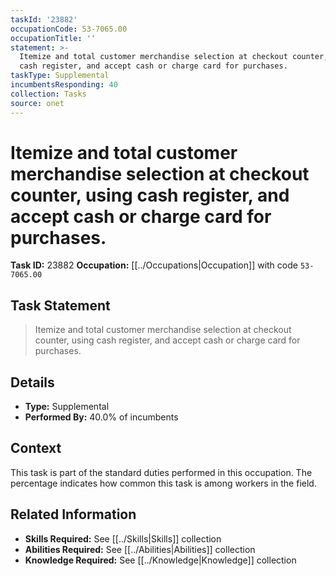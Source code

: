 ```yaml
---
taskId: '23882'
occupationCode: 53-7065.00
occupationTitle: ''
statement: >-
  Itemize and total customer merchandise selection at checkout counter, using
  cash register, and accept cash or charge card for purchases.
taskType: Supplemental
incumbentsResponding: 40
collection: Tasks
source: onet
---
```

# Itemize and total customer merchandise selection at checkout counter, using cash register, and accept cash or charge card for purchases.

**Task ID:** 23882
**Occupation:** [[../Occupations|Occupation]] with code `53-7065.00`

## Task Statement

> Itemize and total customer merchandise selection at checkout counter, using cash register, and accept cash or charge card for purchases.

## Details

- **Type:** Supplemental
- **Performed By:** 40.0% of incumbents

## Context

This task is part of the standard duties performed in this occupation. The percentage indicates how common this task is among workers in the field.

## Related Information

- **Skills Required:** See [[../Skills|Skills]] collection
- **Abilities Required:** See [[../Abilities|Abilities]] collection
- **Knowledge Required:** See [[../Knowledge|Knowledge]] collection
